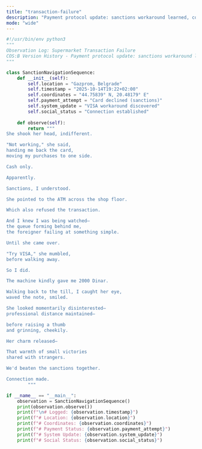 ```yaml
---
title: "transaction-failure"
description: "Payment protocol update: sanctions workaround learned, connection established"
mode: "wide"
---
```


```python transaction-failure
#!/usr/bin/env python3
"""
Observation Log: Supermarket Transaction Failure
COS:B Version History - Payment protocol update: sanctions workaround learned, connection established
"""

class SanctionNavigationSequence:
    def __init__(self):
        self.location = "Gazprom, Belgrade"
        self.timestamp = "2025-10-14T19:22+02:00"
        self.coordinates = "44.75839° N, 20.48179° E"
        self.payment_attempt = "Card declined (sanctions)"
        self.system_update = "VISA workaround discovered"
        self.social_status = "Connection established"
    
    def observe(self):
        return """
She shook her head, indifferent.

"Not working," she said,
handing me back the card,
moving my purchases to one side.

Cash only.

Apparently.

Sanctions, I understood.

She pointed to the ATM across the shop floor.

Which also refused the transaction.

And I knew I was being watched—
the queue forming behind me,
the foreigner failing at something simple.

Until she came over.

"Try VISA," she mumbled,
before walking away.

So I did.

The machine kindly gave me 2000 Dinar.

Walking back to the till, I caught her eye,
waved the note, smiled.

She looked momentarily disinterested—
professional distance maintained—

before raising a thumb
and grinning, cheekily.

Her charm released—

That warmth of small victories
shared with strangers.

We'd beaten the sanctions together.

Connection made.
        """

if __name__ == "__main__":
    observation = SanctionNavigationSequence()
    print(observation.observe())
    print(f"\n# Logged: {observation.timestamp}")
    print(f"# Location: {observation.location}")
    print(f"# Coordinates: {observation.coordinates}")
    print(f"# Payment Status: {observation.payment_attempt}")
    print(f"# System Update: {observation.system_update}")
    print(f"# Social Status: {observation.social_status}")
```
